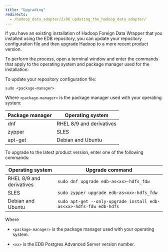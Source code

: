 ```yaml
---
title: "Upgrading"
redirects:
  - /hadoop_data_adapter/2/06_updating_the_hadoop_data_adapter/
---
```


<div id="updating_the_hadoop_data_adapter" class="registered_link"></div>

If you have an existing installation of Hadoop Foreign Data Wrapper that you installed using the EDB repository, you can update your repository configuration file and then upgrade Hadoop to a more recent product version. 

To perform the process, open a terminal window and enter the commands that apply to the operating system and package manager used for the installation:

To update your repository configuration file:

```shell
sudo <package-manager> 
```

Where `<package-manager>` is the package manager used with your operating system:

  | Package manager |         Operating system         |
  | --------------- | -------------------------------- |
  | dnf             | RHEL 8/9 and derivatives         |
  | zypper          | SLES                             |
  | apt-get         | Debian and Ubuntu                |

   
To upgrade to the latest product version, enter one of the following commands:

  |         Operating system         |                                  Upgrade command                                  |
  | -------------------------------- | --------------------------------------------------------------------------------- |
  | RHEL 8/9 and derivatives         | `sudo dnf upgrade edb-as<xx>-hdfs_fdw`                              |
  | SLES                             | `sudo zypper upgrade edb-as<xx>-hdfs_fdw`                              |
  | Debian and Ubuntu                | `sudo apt-get --only-upgrade install edb-as<xx>-hdfs-fdw edb-hdfs` |

Where

- `<package-manager>` is the package manager used with your operating system.

- `<xx>` is the EDB Postgres Advanced Server version number.





















